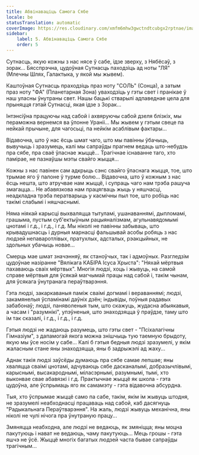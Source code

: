 ```yaml
---
title: Абвінаваціць Самога Сябе
locale: be
statusTranslation: automatic
coverImage: https://res.cloudinary.com/xmfm6mhw3gwctndtcubgx2rptnae/image/upload/v1740468922/small_cover_tratado_de_psicologia_revolucionaria_a4c0dca4e0.webp
sidebar:
    label: 5. Абвінаваціць Самога Сябе
    order: 5
---
```

Сутнасць, якую кожны з нас нясе ў сабе, ідзе зверху, з Нябёсаў, з зорак... Бясспрэчна, цудоўная Сутнасць паходзіць ад ноты "ЛЯ" (Млечны Шлях, Галактыка, у якой мы жывем).

Каштоўная Сутнасць праходзіць праз ноту "СОЛЬ" (Сонца), а затым праз ноту "ФА" (Планетарная Зона) уваходзіць у гэты свет і пранікае ў наш уласны ўнутраны свет. Нашы бацькі стварылі адпаведнае цела для прыняцця гэтай Сутнасці, якая ідзе з Зорак...

Інтэнсіўна працуючы над сабой і ахвяруючы сабой дзеля блізкіх, мы пераможна вернемся ва ўлонне Ураніі... Мы жывем у гэтым свеце па нейкай прычыне, для чагосьці, па нейкім асаблівым фактары...

Відавочна, што ў нас ёсць шмат чаго, што мы павінны ўбачыць, вывучыць і зразумець, калі мы сапраўды прагнем ведаць што-небудзь пра сябе, пра сваё ўласнае жыццё... Трагічнае існаванне таго, хто памірае, не пазнаўшы мэты свайго жыцця...

Кожны з нас павінен сам адкрыць сэнс свайго ўласнага жыцця, тое, што трымае яго ў палоне ў турме болю... Відавочна, што ў кожным з нас ёсць нешта, што атручвае нам жыццё, і супраць чаго нам трэба рашуча змагацца... Не абавязкова нам працягваць жыць у няшчасці, неадкладна трэба ператварыць у касмічны пыл тое, што робіць нас такімі слабымі і няшчаснымі.

Няма ніякай карысці выхваляцца тытуламі, ушанаваннямі, дыпломамі, грашыма, пустым суб'ектыўным рацыяналізмам, агульнавядомымі цнотамі і г.д., і г.д., і г.д. Мы ніколі не павінны забываць, што крывадушнасць і дурныя марнасці фальшывай асобы робяць з нас людзей непаваротлівых, пратухлых, адсталых, рэакцыйных, не здольных убачыць новае...

Смерць мае шмат значэнняў, як станоўчых, так і адмоўных. Разгледзім цудоўнае назіранне "Вялікага КАБІРА Ісуса Хрыста": "Няхай мёртвыя пахаваюць сваіх мёртвых". Многія людзі, хоць і жывуць, на самой справе мёртвыя для ўсякай магчымай працы над сабой і, такім чынам, для ўсякага ўнутранага пераўтварэння.

Гэта людзі, закаркаваныя паміж сваімі догмамі і вераваннямі; людзі, закамянелыя ўспамінамі даўніх дзён; індывіды, поўныя радавых забабонаў; людзі, паняволеныя тым, што скажуць, жудасна абыякавыя, а часам і "разумнікі", упэўненыя, што знаходзяцца ў праўдзе, таму што ім так сказалі, і г.д., і г.д., і г.д.

Гэтыя людзі не жадаюць разумець, што гэты свет - "Псіхалагічны Гімназіум", з дапамогай якога можна знішчыць тую таемную брыдоту, якую мы ўсе носім у сабе... Калі б гэтыя бедныя людзі зразумелі, у якім жаласным стане яны знаходзяцца, яны б задрыжэлі ад жаху...

Аднак такія людзі заўсёды думаюць пра сябе самае лепшае; яны хваляцца сваімі цнотамі, адчуваюць сябе дасканалымі, добразычлівымі, карыснымі, высакароднымі, міласэрнымі, разумнымі, тымі, хто выконвае свае абавязкі і г.д. Практычнае жыццё як школа - гэта цудоўна, але ўспрымаць яго як самамэту - гэта відавочна абсурдна.

Тыя, хто ўспрымае жыццё само па сабе, такім, якім ім жывуць штодня, не зразумелі неабходнасці працаваць над сабой, каб дасягнуць "Радыкальнага Пераўтварэння". На жаль, людзі жывуць механічна, яны ніколі не чулі нічога пра ўнутраную працу...

Змяняцца неабходна, але людзі не ведаюць, як змяніцца; яны моцна пакутуюць і нават не ведаюць, чаму пакутуюць... Мець грошы - гэта яшчэ не ўсё. Жыццё многіх багатых людзей часта бывае сапраўды трагічным...

